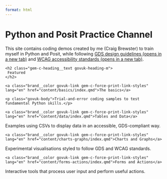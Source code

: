 ```yaml
---
format: html
---
```


<h1 class="govuk-heading-xl govuk-!-margin-top-6 govuk-!-margin-bottom-6">Python and Posit Practice Channel</h1>

<p class="govuk-body">This site contains coding demos created by me (Craig Brewster) to train myself in Python and Posit, while following <a class="govuk-link" href="https://design-system.service.gov.uk/" target="_blank" rel="noopener noreferrer">GDS design guidelines <span class="govuk-visually-hidden">(opens in a new tab)</span></a> and <a class="govuk-link" href="https://www.w3.org/TR/WCAG22/" target="_blank" rel="noopener noreferrer">WCAG accessibility standards <span class="govuk-visually-hidden">(opens in a new tab)</span></a>.</p>

<section class="brand--hm-revenue-customs brand__border-color organisation__brand-border-top organisation__section-wrap organisation__margin-bottom" id="featured-documents">
 <div class="govuk-grid-row">
  <div class="govuk-grid-column-two-thirds">
   <div class="gem-c-heading  gem-c-heading--padding govuk-!-margin-bottom-3">
    <h2 class="gem-c-heading__text govuk-heading-m">
     Featured
    </h2>
   </div>
  </div>
 </div>

 <div class="govuk-grid-row">
 
  <div class="govuk-grid-column-one-third-from-desktop govuk-!-margin-bottom-8">
   <div class="gem-c-document-list__item-title">
    <a class="brand__color govuk-link gem-c-force-print-link-styles" lang="en" href="content/basics/index.qmd">The basics</a>
   </div>
    <p class="govuk-body">Trial-and-error coding samples to test fundamental Python skills.</p>
   </div>

  <div class="govuk-grid-column-one-third-from-desktop govuk-!-margin-bottom-8">
   <div class="gem-c-document-list__item-title">
    <a class="brand__color govuk-link gem-c-force-print-link-styles" lang="en" href="content/data/index.qmd">Tables and Data</a>
   </div>
   <p class="govuk-body">Examples using CSVs to display data in an accessible, GDS-compliant way.</p>
  </div>

  <div class="govuk-grid-column-one-third-from-desktop govuk-!-margin-bottom-8">
   <div class="gem-c-document-list__item-title">
    <a class="brand__color govuk-link gem-c-force-print-link-styles" lang="en" href="content/charts-graphs/index.qmd">Charts and Graphs</a>
   </div>
   <p class="govuk-body">Experimental visualisations styled to follow GDS and WCAG standards.</p>
  </div>

  <div class="govuk-grid-column-one-third-from-desktop govuk-!-margin-bottom-8">
   <div class="gem-c-document-list__item-title">
    <a class="brand__color govuk-link gem-c-force-print-link-styles" lang="en" href="content/forms-actions/index.qmd">Forms and Actions</a>
   </div>
   <p class="govuk-body">Interactive tools that process user input and perform useful actions.</p>
  </div>
 </div>
</section>
